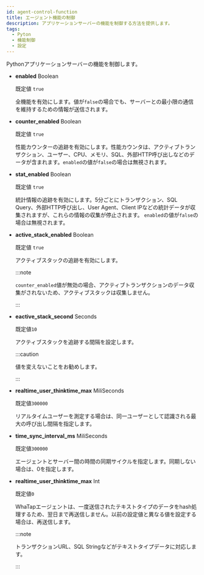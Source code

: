 ```yaml
---
id: agent-control-function
title: エージェント機能の制御
description: アプリケーションサーバーの機能を制御する方法を提供します。
tags:
  - Pyton
  - 機能制御
  - 設定
---
```


Pythonアプリケーションサーバーの機能を制御します。

- **enabled** <span class='type'>Boolean</span>

  既定値 `true`

  全機能を有効にします。値が`false`の場合でも、サーバーとの最小限の通信を維持するための情報が送信されます。

- **counter_enabled** <span class='type'>Boolean</span>

  既定値 `true`

  性能カウンターの追跡を有効にします。性能カウンタは、アクティブトランザクション、ユーザー、CPU、メモリ、SQL、外部HTTP呼び出しなどのデータが含まれます。`enabled`の値が`false`の場合は無視されます。

- **stat_enabled** <span class='type'>Boolean</span>

  既定値 `true`

  統計情報の追跡を有効にします。5分ごとにトランザクション、SQL Query、外部HTTP呼び出し、User Agent、Client IPなどの統計データが収集されますが、これらの情報の収集が停止されます。 `enabled`の値が`false`の場合は無視されます。 

- **active_stack_enabled** <span class='type'>Boolean</span>

  既定値 `true`

  アクティブスタックの追跡を有効にします。

  :::note

  `counter_enabled`値が無効の場合、アクティブトランザクションのデータ収集がされないため、アクティブスタックは収集しません。

  :::

- **eactive_stack_second** <span class='type'>Seconds</span>

  既定値`10`

  アクティブスタックを追跡する間隔を設定します。

  :::caution

  値を変えないことをお勧めします。

  :::

- **realtime_user_thinktime_max** <span class='type'>MiliSeconds</span>

  既定値`300000`

  リアルタイムユーザーを測定する場合は、同一ユーザーとして認識される最大の呼び出し間隔を指定します。

- **time_sync_interval_ms** <span class='type'>MiliSeconds</span>

  既定値`300000`

  エージェントとサーバー間の時間の同期サイクルを指定します。同期しない場合は、0を指定します。  

- **realtime_user_thinktime_max** <span class='type'>Int</span>

  既定値`0`

  WhaTapエージェントは、一度送信されたテキストタイプのデータをhash処理するため、翌日まで再送信しません。以前の設定値と異なる値を設定する場合は、再送信します。

  :::note

  トランザクションURL、SQL Stringなどがテキストタイプデータに対応します。

  :::
